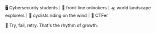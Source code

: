 <div class="flex flex-col gap-2">
  <p>
  🖥️ Cybersecurity students｜📸 front-line onlookers｜🛸 world landscape explorers｜🚴 cyclists riding on the wind｜🍎 CTFer
  </p>
  <p>💬 Try, fail, retry. That's the rhythm of growth.</p>
</div>
